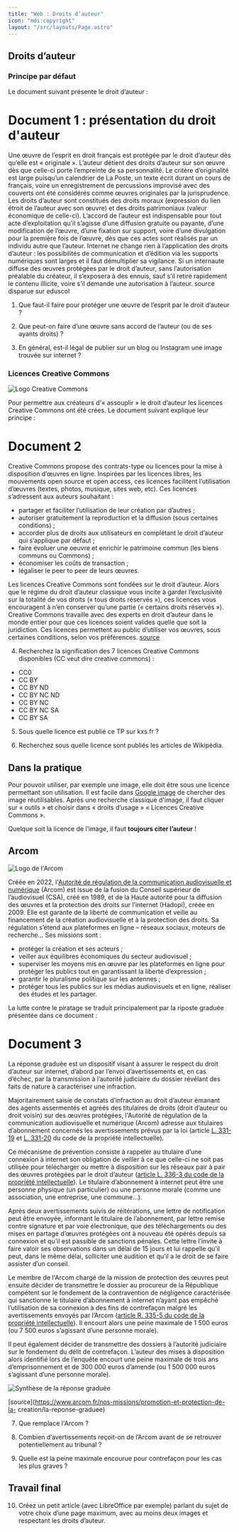 ```yaml
---
title: "Web : Droits d’auteur"
icon: "mdi:copyright"
layout: "/src/layouts/Page.astro"
---
```


## Droits d’auteur

### Principe par défaut

Le document suivant présente le droit d’auteur :

# Document 1 : présentation du droit d'auteur

Une œuvre de l’esprit en droit français est protégée par le droit d’auteur dès
qu’elle est « originale ». L’auteur détient des droits d’auteur sur son œuvre
dès que celle-ci porte l’empreinte de sa personnalité. Le critère
d’originalité est large puisqu’un calendrier de La Poste, un texte écrit
durant un cours de français, voire un enregistrement de percussions improvisé
avec des couverts ont été considérés comme œuvres originales par la
jurisprudence. Les droits d’auteur sont constitués des droits moraux
(expression du lien étroit de l’auteur avec son œuvre) et des droits
patrimoniaux (valeur économique de celle-ci). L’accord de l’auteur est
indispensable pour tout acte d’exploitation qu’il s’agisse d’une diffusion
gratuite ou payante, d’une modification de l’œuvre, d’une fixation sur
support, voire d’une divulgation pour la première fois de l’œuvre, dès que ces
actes sont réalisés par un individu autre que l’auteur. Internet ne change
rien à l’application des droits d’auteur : les possibilités de communication
et d’édition via les supports numériques sont larges et il faut démultiplier
sa vigilance. Si un internaute diffuse des œuvres protégées par le droit
d’auteur, sans l’autorisation préalable du créateur, il s’exposera à des
ennuis, sauf s’il retire rapidement le contenu illicite, voire s’il demande
une autorisation à l’auteur. source disparue sur eduscol

1. Que faut-il faire pour protéger une œuvre de l’esprit par le droit
d’auteur ?

2. Que peut-on faire d’une œuvre sans accord de l’auteur (ou de ses ayants
droits) ?

3. En général, est-il légal de publier sur un blog ou Instagram une image
trouvée sur internet ?

### Licences Creative Commons

![Logo Creative Commons](/cours/cc-logo.svg)

Pour permettre aux créateurs d'« assouplir » le droit d’auteur les licences
Creative Commons ont été crées. Le document suivant explique leur principe :

# Document 2

Creative Commons propose des contrats-type ou licences pour la mise à
disposition d’œuvres en ligne. Inspirées par les licences libres, les
mouvements open source et open access, ces licences facilitent l’utilisation
d’œuvres (textes, photos, musique, sites web, etc). Ces licences s’adressent
aux auteurs souhaitant :

  * partager et faciliter l’utilisation de leur création par d’autres ;
  * autoriser gratuitement la reproduction et la diffusion (sous certaines conditions) ;
  * accorder plus de droits aux utilisateurs en complétant le droit d’auteur qui s’applique par défaut ;
  * faire évoluer une oeuvre et enrichir le patrimoine commun (les biens communs ou Commons) ;
  * économiser les coûts de transaction ;
  * légaliser le peer to peer de leurs œuvres.

Les licences Creative Commons sont fondées sur le droit d’auteur. Alors que le
régime du droit d’auteur classique vous incite à garder l’exclusivité sur la
totalité de vos droits (« tous droits réservés »), ces licences vous
encouragent à n’en conserver qu’une partie (« certains droits réservés »).
Creative Commons travaille avec des experts en droit d’auteur dans le monde
entier pour que ces licences soient valides quelle que soit la juridiction.
Ces licences permettent au public d’utiliser vos œuvres, sous certaines
conditions, selon vos préférences.
[source](https://creativecommons.org/licenses/?lang=fr-FR)

4. Recherchez la signification des 7 licences Creative Commons disponibles
(CC veut dire creative commons) :

  * CC0
  * CC BY
  * CC BY ND 
  * CC BY NC ND 
  * CC BY NC
  * CC BY NC SA
  * CC BY SA

5. Sous quelle licence est publié ce TP sur kxs.fr ?

6. Recherchez sous quelle licence sont publiés les articles de Wikipédia.

## Dans la pratique

Pour pouvoir utiliser, par exemple une image, elle doit être sous une licence
permettant son utilisation. Il est facile dans [Google
image](https://www.google.fr//publichp) de chercher des image réutilisables. Après
une recherche classique d'image, il faut cliquer sur « outils » et choisir
dans « droits d’usage » « Licences Creative Commons ».

Quelque soit la licence de l’image, il faut **toujours citer l’auteur** !

## Arcom

![Logo de l'Arcom](/cours/arcom.png)

Créée en 2022, l'[Autorité de régulation de la communication audiovisuelle et
numérique](https://www.arcom.fr/) (Arcom) est issue de la fusion du Conseil
supérieur de l’audiovisuel (CSA), créé en 1989, et de la Haute autorité pour
la diffusion des œuvres et la protection des droits sur l’internet (Hadopi),
créée en 2009. Elle est garante de la liberté de communication et veille au
financement de la création audiovisuelle et à la protection des droits. Sa
régulation s’étend aux plateformes en ligne – réseaux sociaux, moteurs de
recherche… Ses missions sont :

  * protéger la création et ses acteurs ;
  * veiller aux équilibres économiques du secteur audiovisuel ;
  * superviser les moyens mis en œuvre par les plateformes en ligne pour protéger les publics tout en garantissant la liberté d’expression ;
  * garantir le pluralisme politique sur les antennes ;
  * protéger tous les publics sur les médias audiovisuels et en ligne, réaliser des études et les partager.

La lutte contre le piratage se traduit principalement par la riposte graduée
présentée dans ce document :

# Document 3

La réponse graduée est un dispositif visant à assurer le respect du droit
d’auteur sur internet, d’abord par l’envoi d’avertissements et, en cas
d’échec, par la transmission à l’autorité judiciaire du dossier révélant des
faits de nature à caractériser une infraction.

Majoritairement saisie de constats d’infraction au droit d’auteur émanant des
agents assermentés et agréés des titulaires de droits (droit d’auteur ou droit
voisin) sur des œuvres protégées, l'Autorité de régulation de la communication
audiovisuelle et numérique (Arcom) adresse aux titulaires d’abonnement
concernés les avertissements prévus par la loi (article [L.
331-19](https://www.legifrance.gouv.fr/codes/article_lc/LEGIARTI000044259209)
et [L.
331-20](https://www.legifrance.gouv.fr/codes/article_lc/LEGIARTI000044259206)
du code de la propriété intellectuelle).

Ce mécanisme de prévention consiste à rappeler au titulaire d’une connexion à
internet son obligation de veiller à ce que celle-ci ne soit pas utilisée pour
télécharger ou mettre à disposition sur les réseaux pair à pair des œuvres
protégées par le droit d’auteur ([article L. 336-3 du code de la propriété
intellectuelle](https://www.legifrance.gouv.fr/codes/article_lc/LEGIARTI000021212163)).
Le titulaire d’abonnement à internet peut être une personne physique (un
particulier) ou une personne morale (comme une association, une entreprise,
une commune…).

Après deux avertissements suivis de réitérations, une lettre de notification
peut être envoyée, informant le titulaire de l’abonnement, par lettre remise
contre signature et par voie électronique, que des téléchargements ou des
mises en partage d’œuvres protégées ont à nouveau été opérés depuis sa
connexion et qu’il est passible de sanctions pénales. Cette lettre l’invite à
faire valoir ses observations dans un délai de 15 jours et lui rappelle qu’il
peut, dans le même délai, solliciter une audition et qu’il a le droit de se
faire assister d’un conseil.

Le membre de l'Arcom chargé de la mission de protection des œuvres peut
ensuite décider de transmettre le dossier au procureur de la République
compétent sur le fondement de la contravention de négligence caractérisée qui
sanctionne le titulaire d’abonnement à internet n’ayant pas empêché
l’utilisation de sa connexion à des fins de contrefaçon malgré les
avertissements envoyés par l’Arcom ([article R. 335-5 du code de la propriété
intellectuelle](https://www.legifrance.gouv.fr/codes/article_lc/LEGIARTI000044918356)).
Il encourt alors une peine maximale de 1 500 euros (ou 7 500 euros s’agissant
d’une personne morale).

Il peut également décider de transmettre des dossiers à l’autorité judiciaire
sur le fondement du délit de contrefaçon. L’auteur des mises à disposition
alors identifié lors de l’enquête encourt une peine maximale de trois ans
d’emprisonnement et de 300 000 euros d’amende (ou 1 500 000 euros s’agissant
d’une personne morale).

![Synthèse de la réponse graduée](/cours/reponse-graduee.png)

[source](https://www.arcom.fr/nos-missions/promotion-et-protection-de-la-
creation/la-reponse-graduee)

7. Que remplace l'Arcom ?

8. Combien d’avertissements reçoit-on de l’Arcom avant de se retrouver
potentiellement au tribunal ?

9. Quelle est la peine maximale encourue pour contrefaçon pour les cas les
plus graves ?

## Travail final

10. Créez un petit article (avec LibreOffice par exemple) parlant du sujet
de votre choix d’une page maximum, avec au moins deux images et respectant les
droits d’auteur.
